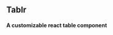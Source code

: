 
<Meta title="Tablr" component={Tablr} />

## Tablr

#### A customizable react table component

<Canvas>
  <Story name="Default">
    <Tablr
      headers={["Col 1", "Col 2", "Col 3", "Col 4", "Col 5"]}
      rows={[
        ["This", "is", "just", "a", "test"],
        ["This", "is", "also", "a", "test"],
        ["Just", "a", "little", "more", "data"],
        ["Row", "number", "four", "right", "here"],
      ]}
    />
  </Story>
</Canvas>
